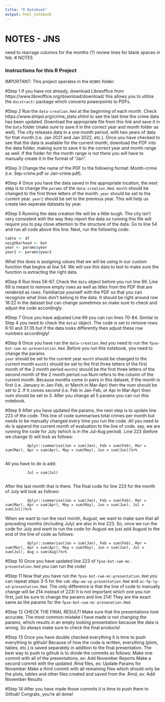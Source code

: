 ```yaml
---
title: "R Notebook"
output: html_notebook
---
```


# NOTES - JNS
need to rearrage columns for the months (?)
review lines for blank spaces in feb.
# NOTES

### Instructions for this R Project
IMPORTANT: This project operates in the `NIBRS` folder.

#Step 1
If you have not already, download Libreoffice from https://www.libreoffice.org/download/download/ this allows you to utilize the `docxtractr` package which converts powerpoints to PDFs.

#Step 2
Run the `data-creation.Rmd` at the beginning of each month. Check https://www.slmpd.org/crime_stats.shtml to see the last time the crime data has been updated. Download the appropriate file from this link and save it in the `Data` folder (make sure to save it in the correct year and month folder as well). The city releases data in a one month period, with two years of data for that month (i.e. Jan 2021 and Jan 2022, etc.). Once you have checked to see that the data is available for the current month, download the PDF into the data folder, making sure to save it to the correct year and month range as well. If the folder for the month range is not there you will have to manually create it in the format of "Jan".

#Step 3
Change the name of the PDF to the following format: Month-crime (i.e. Sep-crime.pdf or Jan-crime.pdf).

#Step 4
Once you have the data saved in the appropriate location, the next step is to change the `params` of the `data-creation.Rmd`. 
          `month` should be changed to the first three letters of the month.
          `year` should be set to the current year.
          `year2` should be set to the previous year. This will help us create two seperate datasets by year.
          
#Step 5
Running the data creation file will be a little tough. The city isn't very consistent with the way they report the data so running this file will require you to pay close attention to the structure of the data. Go to line 54 and run all code above this line. Next, run the following code:

```r
table <- df
neighborhood <- bot
year <- params$year
year2 <- params$year2
```

What this does is assigning values that we will be using in our custom function that begins at line 54. We will use this data to test to make sure the function is extracting the right data.

#Step 6
Run lines 56-67. Check the `data` object before you run line 69. Line 69 is meant to remove empty rows as well as titles from the PDF that are rendered as rows. Familiarize yourself with the PDF so that you can recognize what lines don't belong to the data. It should be right around row 18:22 in the dataset but can change sometimes so make sure to check and adjust the code accordingly.

#Step 7
Once you have adjusted Line 69 you can run lines 70-84. Similar to Step 4 you need to check the `data2` object. The code is set to remove rows 6:10 and 31:35 but if the data looks differently then adjust these row numbers accordingly!

#Step 8
Once you have run the `data-creation.Rmd` you need to run the `fpse-bot-cwe-mc-presentation.Rmd`. Before you run this notebook, you need to change the params.  
          `year` should be set to the current year
          `month` should be changed to the current month
          `month1` should be set to the first three letters of the first month of the 2 month period
          `month2` should be the first three letters of the second month of the 2 month period
          `num` Num refers to the column of the current month. Because months come in pairs in this dataset, if the month is first (i.e. January in Jan-Feb, or March in Mar-Apr) then the num should be set to 2. If it comes second (i.e. Feb in Jan-Feb, or Apr in Mar-Apr) then num should be set to 3.
After you change all 5 params you can run this notebook. 

#Step 9
After you have updated the params, the next step is to update line 223 of the code. This line of code summarises total crimes per month but needs to be manually changed every time you run the code. All you need to do is append the current month of evaluation to the line of code. say, we are running the code for July (which is in the Jul-Aug period). Line 223 (before we change it) will look as follows:

              dplyr::summarise(Jan = sum(Jan), Feb = sum(Feb), Mar = sum(Mar), Apr = sum(Apr), May = sum(May), Jun = sum(Jun))%>%
              
All you have to do is add:
            
              Jul = sum(Jul)
              
After the last month that is there. The final code for line 223 for the month of July will look as follows:

              dplyr::summarise(Jan = sum(Jan), Feb = sum(Feb), Mar = sum(Mar), Apr = sum(Apr), May = sum(May), Jun = sum(Jun), Jul = sum(Jul))%>%

When we want to run the next month, August, we want to make sure that all preceding months (including July) are also in line 223. So, once we run the code for July and want to run the code for August we just add August to the end of the line of code as follows:

              dplyr::summarise(Jan = sum(Jan), Feb = sum(Feb), Mar = sum(Mar), Apr = sum(Apr), May = sum(May), Jun = sum(Jun), Jul = sum(Jul), Aug = sum(Aug))%>%

#Step 10
Once you have updated line 223 of `fpse-bot-cwe-mc-presentation.Rmd` you can run the code!

#Step 11
Now that you have run the `fpse-bot-cwe-mc-presentation.Rmd` you can repeat steps 3-5 for the `sdb-dbp-we-vp-presentation.Rmd` and `ac-fp-lp-vd-presentation.Rmd`. The only difference is that the line of code to manually change will be 214 instead of 223! It is not important which one you run first, just be sure to change the params and line 214! They are the exact same as the params for the `fpse-bot-cwe-mc-presenation.Rmd`. 

#Step 12
CHECK THE FINAL RESULT! Make sure that the presentations look accurate. The most common mistake I have made is not changing the params, which results in an empty looking presentation because the data is wrong. So always make sure to check the final products!

#Step 13
Once you have double checked everything it is time to push everything to github! Because of how the code is written, everything (plots, tables, etc.) is saved separately in addition to the final presentation. The best way to push to github is to divide the commits as follows:
          Make one commit with all of the presentations, ex: Add November Reports
          Make a second commit with the updated .Rmd files, ex: Update Params for November
          Make a third commit with all remaining files which should only be the plots, tables and other files created and saved from the .Rmd, ex: Add November Results
          
#Step 14
After you have made those commits it is time to push them to Github! Congrats, you're all done!